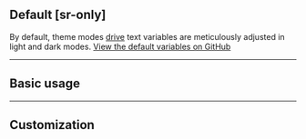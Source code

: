 ## Default [sr-only]
By default, theme modes [drive](/reference/configuration#modedriver) text variables are meticulously adjusted in light and dark modes.
<Overview />
[View the default variables on GitHub](https://github.com/master-co/css/blob/rc/packages/core/src/config/variables.ts)

---

## Basic usage


---

## Customization
